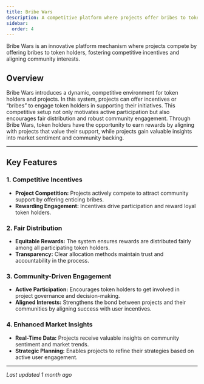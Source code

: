 ```yaml
---
title: Bribe Wars
description: A competitive platform where projects offer bribes to token holders, driving engagement, fair distribution, and real-time market insights.
sidebar:
  order: 4
---
```



<Aside title="TL;DR:" type="note">

Bribe Wars is an innovative platform mechanism where projects compete by offering bribes to token holders, fostering competitive incentives and aligning community interests.

</Aside>

## Overview

Bribe Wars introduces a dynamic, competitive environment for token holders and projects. In this system, projects can offer incentives or “bribes” to engage token holders in supporting their initiatives. This competitive setup not only motivates active participation but also encourages fair distribution and robust community engagement. Through Bribe Wars, token holders have the opportunity to earn rewards by aligning with projects that value their support, while projects gain valuable insights into market sentiment and community backing.

---

## Key Features

### 1. Competitive Incentives

- **Project Competition:** Projects actively compete to attract community support by offering enticing bribes.
- **Rewarding Engagement:** Incentives drive participation and reward loyal token holders.

### 2. Fair Distribution

- **Equitable Rewards:** The system ensures rewards are distributed fairly among all participating token holders.
- **Transparency:** Clear allocation methods maintain trust and accountability in the process.

### 3. Community-Driven Engagement

- **Active Participation:** Encourages token holders to get involved in project governance and decision-making.
- **Aligned Interests:** Strengthens the bond between projects and their communities by aligning success with user incentives.

### 4. Enhanced Market Insights

- **Real-Time Data:** Projects receive valuable insights on community sentiment and market trends.
- **Strategic Planning:** Enables projects to refine their strategies based on active user engagement.

---

_Last updated 1 month ago_
